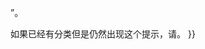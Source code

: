 {{abuse filter warning
|filter   = 40
|action   = warn
|friendly = yes 
|text     = <big>'''警告'''</big>：您的编辑行为触发了[[Wikipedia:防滥用过滤器|自动过滤器]]。因为'''您创建的条目没有任何分类'''。[[维基百科:頁面分類|页面分类]]可以告诉读者这个条目的主要主题，以及对与该条目主题相近或有类似属性的条目进行归类。

如果您不知道如何分类，可以在条目底部加上'''<nowiki>{{subst:Uncategorized/auto}}</nowiki>'''模板。其他维基人会帮助您进行分类。

请翻到页面的最下方，再次点击“{{#ifexist: {{FULLPAGENAME}} | {{int:Publishchanges}} | {{int:Publishpage}} }}”。

如果已经有分类但是仍然出现这个提示，请{{Submit an affp report/warning|display=向我们报告此错误}}。
}}